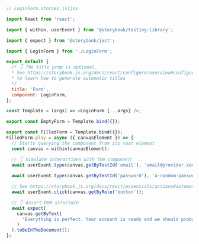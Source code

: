 ```js
// LoginForm.stories.js|jsx

import React from 'react';

import { within, userEvent } from '@storybook/testing-library';

import { expect } from '@storybook/jest';

import { LoginForm } from './LoginForm';

export default {
  /* 👇 The title prop is optional.
  * See https://storybook.js.org/docs/react/configure/overview#configure-story-loading
  * to learn how to generate automatic titles
  */
  title: 'Form',
  component: LoginForm,
};

const Template = (args) => <LoginForm {...args} />;

export const EmptyForm = Template.bind({});

export const FilledForm = Template.bind({});
FilledForm.play = async ({ canvasElement }) => {
  // Starts querying the component from its root element
  const canvas = within(canvasElement);

  // 👇 Simulate interactions with the component
  await userEvent.type(canvas.getByTestId('email'), 'email@provider.com');
  
  await userEvent.type(canvas.getByTestId('password'), 'a-random-password');

  // See https://storybook.js.org/docs/react/essentials/actions#automatically-matching-args to learn how to setup logging in the Actions panel
  await userEvent.click(canvas.getByRole('button'));

  // 👇 Assert DOM structure
  await expect(
    canvas.getByText(
      'Everything is perfect. Your account is ready and we should probably get you started!'
    )
  ).toBeInTheDocument();
};
```